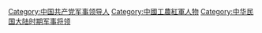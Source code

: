 [[Category:中国共产党军事领导人|Category:中国共产党军事领导人]]
[[Category:中國工農紅軍人物|Category:中國工農紅軍人物]]
[[Category:中华民国大陆时期军事将领|Category:中华民国大陆时期军事将领]]